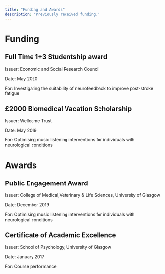 ```yaml
---
title: "Funding and Awards"
description: "Previously received funding."
---
```


# Funding

## Full Time 1+3 Studentship award

Issuer: Economic and Social Research Council

Date: May 2020

For: Investigating the suitability of neurofeedback to improve post-stroke fatigue

## £2000 Biomedical Vacation Scholarship

Issuer: Wellcome Trust

Date: May 2019

For: Optimising music listening interventions for individuals with neurological conditions

# Awards

## Public Engagement Award

Issuer: College of Medical,Veterinary & Life Sciences, University of Glasgow

Date: December 2019

For: Optimising music listening interventions for individuals with neurological conditions

## Certificate of Academic Excellence

Issuer: School of Psychology, University of Glasgow

Date: January 2017

For: Course performance
